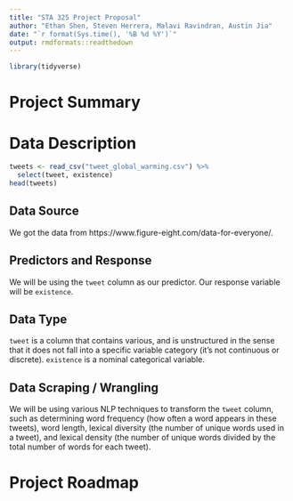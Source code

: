 ```yaml
---
title: "STA 325 Project Proposal"
author: "Ethan Shen, Steven Herrera, Malavi Ravindran, Austin Jia"
date: "`r format(Sys.time(), '%B %d %Y')`"
output: rmdformats::readthedown
---
```


```r
library(tidyverse)
```

# Project Summary 

# Data Description 

```r
tweets <- read_csv("tweet_global_warming.csv") %>%
  select(tweet, existence)
head(tweets)
```

## Data Source 

We got the data from https://www.figure-eight.com/data-for-everyone/. 

## Predictors and Response

We will be using the `tweet` column as our predictor. Our response variable will be `existence`. 

## Data Type 

`tweet` is a column that contains various, and is unstructured in the sense that it does not fall into a specific variable category (it's not continuous or discrete). `existence` is a nominal categorical variable. 

## Data Scraping / Wrangling 

We will be using various NLP techniques to transform the `tweet` column, such as determining word frequency (how often a word appears in these tweets), word length, lexical diversity (the number of unique words used in a tweet), and lexical density (the number of unique words divided by the total number of words for each tweet).

# Project Roadmap 
